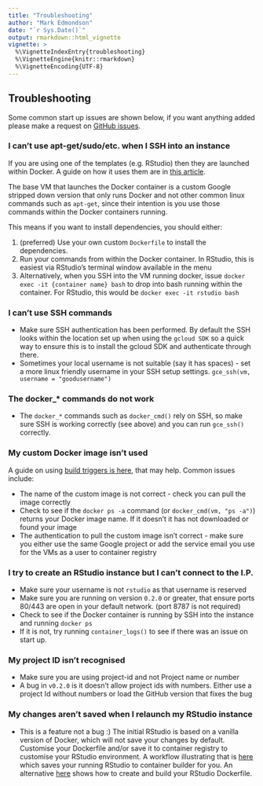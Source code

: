 ```yaml
---
title: "Troubleshooting"
author: "Mark Edmondson"
date: "`r Sys.Date()`"
output: rmarkdown::html_vignette
vignette: >
  %\VignetteIndexEntry{troubleshooting}
  %\VignetteEngine{knitr::rmarkdown}
  %\VignetteEncoding{UTF-8}
---
```


## Troubleshooting

Some common start up issues are shown below, if you want anything added please make a request on [GitHub issues](https://github.com/cloudyr/googleComputeEngineR/issues).

### I can't use apt-get/sudo/etc. when I SSH into an instance

If you are using one of the templates (e.g. RStudio) then they are launched within Docker.  A guide on how it uses them are in [this article](articles/docker.html).

The base VM that launches the Docker container is a custom Google stripped down version that only runs Docker and not other common linux commands such as `apt-get`, since their intention is you use those commands within the Docker containers running.

This means if you want to install dependencies, you should either:

1. (preferred) Use your own custom `Dockerfile` to install the dependencies. 
2. Run your commands from within the Docker container.  In RStudio, this is easiest via RStudio's terminal window available in the menu
3. Alternatively, when you SSH into the VM running docker, issue `docker exec -it {container name} bash` to drop into bash running within the container.  For RStudio, this would be `docker exec -it rstudio bash`

### I can't use SSH commands

* Make sure SSH authentication has been performed.  By default the SSH looks within the location set up when using the `gcloud SDK` so a quick way to ensure this is to install the gcloud SDK and authenticate through there.
* Sometimes your local username is not suitable (say it has spaces) - set a more linux friendly username in your SSH setup settings. `gce_ssh(vm, username = "goodusername")`

### The docker_* commands do not work

* The `docker_*` commands such as `docker_cmd()` rely on SSH, so make sure SSH is working correctly (see above) and you can run `gce_ssh()` correctly.  

### My custom Docker image isn't used

A guide on using [build triggers is here](articles/docker.html), that may help.  Common issues include:

* The name of the custom image is not correct - check you can pull the image correctly
* Check to see if the `docker ps -a` command (or `docker_cmd(vm, "ps -a")`) returns your Docker image name.  If it doesn't it has not downloaded or found your image
* The authentication to pull the custom image isn't correct - make sure you either use the same Google project or add the service email you use for the VMs as a user to container registry

### I try to create an RStudio instance but I can't connect to the I.P.

* Make sure your username is not `rstudio` as that username is reserved
* Make sure you are running on version `0.2.0` or greater, that ensure ports 80/443 are open in your default network.  (port 8787 is not required)
* Check to see if the Docker container is running by SSH into the instance and running `docker ps`
* If it is not, try running `container_logs()` to see if there was an issue on start up.

### My project ID isn't recognised

* Make sure you are using project-id and not Project name or number
* A bug in `v0.2.0` is it doesn't allow project ids with numbers.  Either use a project Id without numbers or load the GitHub version that fixes the bug

### My changes aren't saved when I relaunch my RStudio instance

* This is a feature not a bug :)  The initial RStudio is based on a vanilla version of Docker, which will not save your changes by default.  Customise your Dockerfile and/or save it to container registry to customise your RStudio environment.  A workflow illustrating that is [here](https://cloudyr.github.io/googleComputeEngineR/articles/rstudio-team.html) which saves your running RStudio to container builder for you.  An alternative [here](https://cloudyr.github.io/googleComputeEngineR/articles/single-scheduler.html) shows how to create and build your RStudio Dockerfile.


